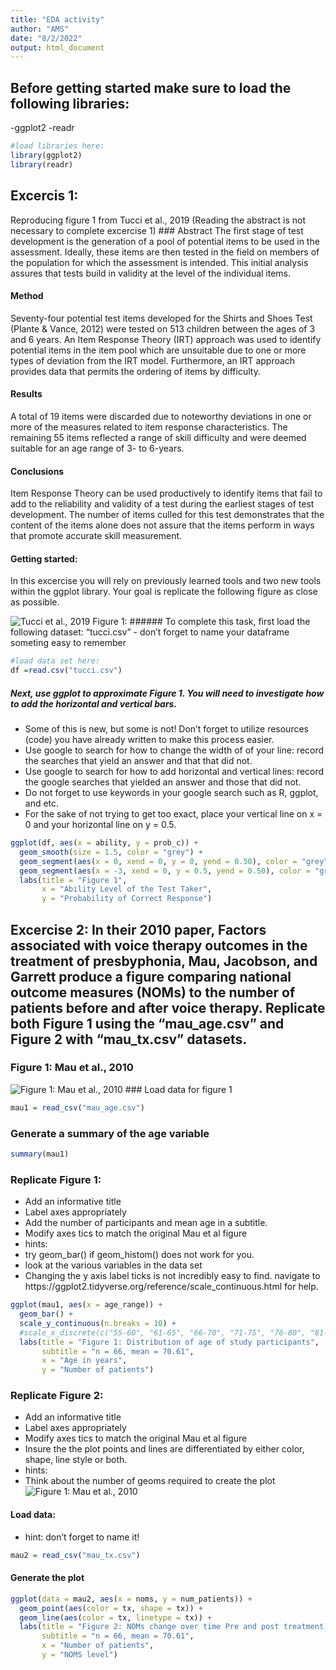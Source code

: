 ```yaml
---
title: "EDA activity"
author: "AMS"
date: "8/2/2022"
output: html_document
---
```


## Before getting started make sure to load the following libraries:
  -ggplot2
  -readr
```r
#load libraries here:
library(ggplot2)
library(readr)
```
## Excercis 1:


Reproducing figure 1 from Tucci et al., 2019
(Reading the abstract is not necessary to complete excercise 1)
### Abstract
The first stage of test development is the generation of a pool of potential items to be used in the assessment. Ideally, these items are then tested in the field on members of the population for which the assessment is intended. This initial analysis assures that tests build in validity at the level of the individual items.

#### Method
Seventy-four potential test items developed for the Shirts and Shoes Test (Plante & Vance, 2012) were tested on 513 children between the ages of 3 and 6 years. An Item Response Theory (IRT) approach was used to identify potential items in the item pool which are unsuitable due to one or more types of deviation from the IRT model. Furthermore, an IRT approach provides data that permits the ordering of items by difficulty.

#### Results
A total of 19 items were discarded due to noteworthy deviations in one or more of the measures related to item response characteristics. The remaining 55 items reflected a range of skill difficulty and were deemed suitable for an age range of 3- to 6-years.

#### Conclusions
Item Response Theory can be used productively to identify items that fail to add to the reliability and validity of a test during the earliest stages of test development. The number of items culled for this test demonstrates that the content of the items alone does not assure that the items perform in ways that promote accurate skill measurement.

#### Getting started:
In this excercise you will rely on previously learned tools and two new tools within the ggplot library.  Your goal is replicate the following figure as close as possible. 


![Tucci et al., 2019 Figure 1:](tucciIRT.jpeg)
###### To complete this task, first load the following dataset: "tucci.csv"
  - don't forget to name your dataframe someting easy to remember
```r
#load data set here:
df =read.csv("tucci.csv")

```

##### Next, use ggplot to approximate Figure 1. You will need to investigate how to add the horizontal and vertical bars. 
  - Some of this is new, but some is not! Don't forget to utilize resources (code) you have already written to make this process easier. 
  - Use google to search for how to change the width of of your line: record the searches that yield an answer and that that did not. 
  - Use google to search for how to add horizontal and vertical lines: record the google searches that yielded an answer and those that did not.  
  - Do not forget to use keywords in your google search such as R, ggplot, and etc. 
  - For the sake of not trying to get too exact, place your vertical line on x = 0 and your horizontal line on y = 0.5.

```r
ggplot(df, aes(x = ability, y = prob_c)) +
  geom_smooth(size = 1.5, color = "grey") +
  geom_segment(aes(x = 0, xend = 0, y = 0, yend = 0.50), color = "grey", linetype = "dashed") + 
  geom_segment(aes(x = -3, xend = 0, y = 0.5, yend = 0.50), color = "grey", linetype = "dashed") +
  labs(title = "Figure 1",
       x = "Ability Level of the Test Taker",
       y = "Probability of Correct Response")
```
## Excercise 2: In their 2010 paper, Factors associated with voice therapy outcomes in the treatment of presbyphonia, Mau, Jacobson, and Garrett produce a figure comparing national outcome measures (NOMs) to the number of patients before and after voice therapy. Replicate both Figure 1 using the "mau_age.csv" and Figure 2 with "mau_tx.csv" datasets.

### Figure 1: Mau et al., 2010
![Figure 1: Mau et al., 2010](MauFig1.jpg)
### Load data for figure 1
```r
mau1 = read_csv("mau_age.csv")
```

### Generate a summary of the age variable
```r
summary(mau1)
```

### Replicate Figure 1:
 - Add an informative title
 - Label axes appropriately
 - Add the number of participants and mean age in a subtitle.
 - Modify axes tics to match the original Mau et al figure
 - hints:
  - try geom_bar() if geom_histom() does not work for you.
  - look at the various variables in the data set
  - Changing the y axis label ticks is not incredibly easy to find. navigate to https://ggplot2.tidyverse.org/reference/scale_continuous.html for help.
 
```r
ggplot(mau1, aes(x = age_range)) +
  geom_bar() +
  scale_y_continuous(n.breaks = 10) +
  #scale_x_discrete(c("55-60", "61-65", "66-70", "71-75", "76-80", "81-85", "86-91")) +
  labs(title = "Figure 1: Distribution of age of study participants",
       subtitle = "n = 66, mean = 70.61",
       x = "Age in years",
       y = "Number of patients")
```

### Replicate Figure 2: 
 - Add an informative title
 - Label axes appropriately
 - Modify axes tics to match the original Mau et al figure
 - Insure the the plot points and lines are differentiated by either color, shape, line style or both.
 - hints:
  - Think about the number of geoms required to create the plot
![Figure 1: Mau et al., 2010](MauFig2.jpg)

#### Load data:
- hint: don't forget to name it!

```r
mau2 = read_csv("mau_tx.csv")
```

#### Generate the plot
```r
ggplot(data = mau2, aes(x = noms, y = num_patients)) +
  geom_point(aes(color = tx, shape = tx)) +
  geom_line(aes(color = tx, linetype = tx)) + 
  labs(title = "Figure 2: NOMs change over time Pre and post treatment)",
       subtitle = "n = 66, mean = 70.61",
       x = "Number of patients",
       y = "NOMS level")
```
